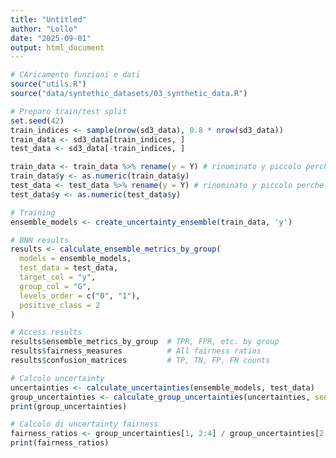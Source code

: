 ```yaml
---
title: "Untitled"
author: "Lollo"
date: "2025-09-01"
output: html_document
---
```


```r
# CAricamento funzioni e dati
source("utils.R")
source("data/syntethic_datasets/03_synthetic_data.R")
```

```r
# Preparo train/test split
set.seed(42)
train_indices <- sample(nrow(sd3_data), 0.8 * nrow(sd3_data))
train_data <- sd3_data[train_indices, ]
test_data <- sd3_data[-train_indices, ]
```

```r
train_data <- train_data %>% rename(y = Y) # rinominato y piccolo perche pacchetto stan richiede cosi
train_data$y <- as.numeric(train_data$y)
test_data <- test_data %>% rename(y = Y) # rinominato y piccolo perche pacchetto stan
test_data$y <- as.numeric(test_data$y)
```

```r
# Training
ensemble_models <- create_uncertainty_ensemble(train_data, 'y')
```

```r
# BNN results
results <- calculate_ensemble_metrics_by_group(
  models = ensemble_models,
  test_data = test_data,
  target_col = "y",
  group_col = "G", 
  levels_order = c("0", "1"),
  positive_class = 2
)

# Access results
results$ensemble_metrics_by_group  # TPR, FPR, etc. by group
results$fairness_measures          # All fairness ratios
results$confusion_matrices         # TP, TN, FP, FN counts
```

```r
# Calcolo uncertainty
uncertainties <- calculate_uncertainties(ensemble_models, test_data)
group_uncertainties <- calculate_group_uncertainties(uncertainties, sensitive_attr = "G")
print(group_uncertainties)

# Calcolo di uncertainty fairness
fairness_ratios <- group_uncertainties[1, 2:4] / group_uncertainties[2, 2:4]
print(fairness_ratios)
```

